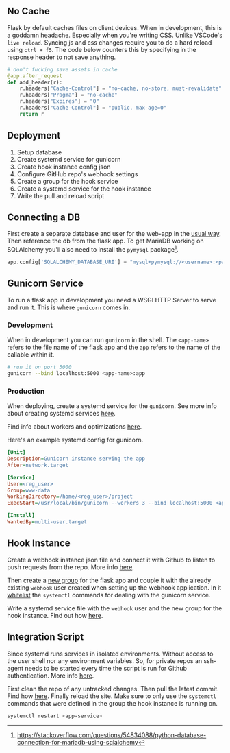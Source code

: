 ## No Cache

Flask by default caches files on client devices. When in development, this is a goddamn headache. Especially when you're writing CSS. Unlike VSCode's `live reload`. Syncing js and css changes require you to do a hard reload using `ctrl + f5`. The code below counters this by specifying in the response header to not save anything.

``` python
# don't fucking save assets in cache
@app.after_request
def add_header(r):
    r.headers["Cache-Control"] = "no-cache, no-store, must-revalidate"
    r.headers["Pragma"] = "no-cache"
    r.headers["Expires"] = "0"
    r.headers["Cache-Control"] = "public, max-age=0"
    return r
```

## Deployment

1. Setup database
2. Create systemd service for gunicorn
3. Create hook instance config json
4. Configure GitHub repo's webhook settings
5. Create a group for the hook service
6. Create a systemd service for the hook instance
7. Write the pull and reload script

## Connecting a DB

First create a separate database and user for the web-app in the [usual way](/general/database#creating). Then reference the db from the flask app. To get MariaDB working on SQLAlchemy you'll also need to install the `pymysql` package[^2].

``` python
app.config['SQLALCHEMY_DATABASE_URI'] = "mysql+pymysql://<username>:<password>@localhost/<app-dbname>?charset=utf8mb4"
```

## Gunicorn Service

To run a flask app in development you need a WSGI HTTP Server to serve and run it. This is where `gunicorn` comes in. 

### Development

When in development you can run `gunicorn` in the shell. The `<app-name>` refers to the file name of the flask app and the `app` refers to the name of the callable within it.

``` bash
# run it on port 5000
gunicorn --bind localhost:5000 <app-name>:app
```

### Production

When deploying, create a systemd service for the `gunicorn`. See more info about creating systemd services [here](/general/systemd/#service-files). 

Find info about workers and optimizations [here](https://medium.com/building-the-system/gunicorn-3-means-of-concurrency-efbb547674b7).

Here's an example systemd config for gunicorn.

``` ini
[Unit]
Description=Gunicorn instance serving the app
After=network.target

[Service]
User=<reg_user>
Group=www-data
WorkingDirectory=/home/<reg_user>/project
ExecStart=/usr/local/bin/gunicorn --workers 3 --bind localhost:5000 <app-name>:app

[Install]
WantedBy=multi-user.target
```

## Hook Instance

Create a webhook instance json file and connect it with Github to listen to push requests from the repo. More info [here](/applications/webhook/#setup).

Then create a [new group](/general/global/#groups) for the flask app and couple it with the already existing `webhook` user created when setting up the webhook application. In it [whitelist](/general/global/#whitelisting) the `systemctl` commands for dealing with the gunicorn service.

Write a systemd service file with the `webhook` user and the new group for the hook instance. Find out how [here](/applications/webhook/#systemd-service).

## Integration Script

Since systemd runs services in isolated environments. Without access to the user shell nor any environment variables. So, for private repos an ssh-agent needs to be started every time the script is run for Github authentication. More info [here](/general/git/#automated-deployment).

First clean the repo of any untracked changes. Then pull the latest commit. Find how [here](/general/git/#userful-commands). Finally reload the site. Make sure to only use the `systemctl` commands that were defined in the group the hook instance is running on. 

``` bash
systemctl restart <app-service>
```

[^1]: https://phoenixnap.com/kb/how-to-create-mariadb-user-grant-privileges
[^2]: https://stackoverflow.com/questions/54834088/python-database-connection-for-mariadb-using-sqlalchemy
